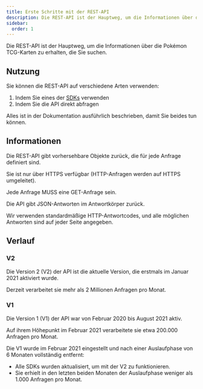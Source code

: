 ```yaml
---
title: Erste Schritte mit der REST-API
description: Die REST-API ist der Hauptweg, um die Informationen über die Pokémon TCG-Karten zu erhalten, die Sie suchen.
sidebar:
  order: 1
---
```



Die REST-API ist der Hauptweg, um die Informationen über die Pokémon TCG-Karten zu erhalten, die Sie suchen.

## Nutzung

Sie können die REST-API auf verschiedene Arten verwenden:

1. Indem Sie eines der [SDKs](/sdks) verwenden
2. Indem Sie die API direkt abfragen

Alles ist in der Dokumentation ausführlich beschrieben, damit Sie beides tun können.

<CardGrid>
  <LinkCard title="Probieren Sie eines unserer SDKs aus" href="/sdks" />
  <LinkCard title="Sehen Sie sich die API an" href="/rest/card" />
</CardGrid>

## Informationen

Die REST-API gibt vorhersehbare Objekte zurück, die für jede Anfrage definiert sind.

Sie ist nur über HTTPS verfügbar (HTTP-Anfragen werden auf HTTPS umgeleitet).

Jede Anfrage MUSS eine GET-Anfrage sein.

Die API gibt JSON-Antworten im Antwortkörper zurück.

Wir verwenden standardmäßige HTTP-Antwortcodes, und alle möglichen Antworten sind auf jeder Seite angegeben.

## Verlauf

### V2

Die Version 2 (V2) der API ist die aktuelle Version, die erstmals im Januar 2021 aktiviert wurde.

Derzeit verarbeitet sie mehr als 2 Millionen Anfragen pro Monat.

### V1

Die Version 1 (V1) der API war von Februar 2020 bis August 2021 aktiv.

Auf ihrem Höhepunkt im Februar 2021 verarbeitete sie etwa 200.000 Anfragen pro Monat.

Die V1 wurde im Februar 2021 eingestellt und nach einer Auslaufphase von 6 Monaten vollständig entfernt:

- Alle SDKs wurden aktualisiert, um mit der V2 zu funktionieren.
- Sie erhielt in den letzten beiden Monaten der Auslaufphase weniger als 1.000 Anfragen pro Monat.
